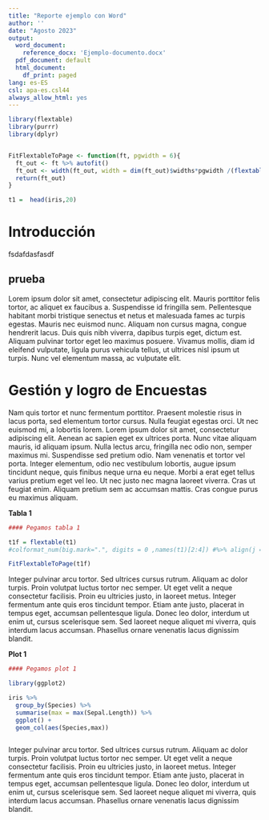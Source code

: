 ```yaml
---
title: "Reporte ejemplo con Word"
author: ''
date: "Agosto 2023"
output:
  word_document:
    reference_docx: 'Ejemplo-documento.docx'
  pdf_document: default
  html_document:
    df_print: paged
lang: es-ES
csl: apa-es.csl44
always_allow_html: yes
---
```


```r

library(flextable)
library(purrr)
library(dplyr)


FitFlextableToPage <- function(ft, pgwidth = 6){
  ft_out <- ft %>% autofit()
  ft_out <- width(ft_out, width = dim(ft_out)$widths*pgwidth /(flextable_dim(ft_out)$widths))
  return(ft_out)
}

t1 =  head(iris,20)


```

# Introducción

fsdafdasfasdf


## prueba

Lorem ipsum dolor sit amet, consectetur adipiscing elit. Mauris porttitor felis tortor, ac aliquet ex faucibus a. Suspendisse id fringilla sem. Pellentesque habitant morbi tristique senectus et netus et malesuada fames ac turpis egestas. Mauris nec euismod nunc. Aliquam non cursus magna, congue hendrerit lacus. Duis quis nibh viverra, dapibus turpis eget, dictum est. Aliquam pulvinar tortor eget leo maximus posuere. Vivamus mollis, diam id eleifend vulputate, ligula purus vehicula tellus, ut ultrices nisl ipsum ut turpis. Nunc vel elementum massa, ac vulputate elit.

# Gestión y logro de Encuestas

Nam quis tortor et nunc fermentum porttitor. Praesent molestie risus in lacus porta, sed elementum tortor cursus. Nulla feugiat egestas orci. Ut nec euismod mi, a lobortis lorem. Lorem ipsum dolor sit amet, consectetur adipiscing elit. Aenean ac sapien eget ex ultrices porta. Nunc vitae aliquam mauris, id aliquam ipsum. Nulla lectus arcu, fringilla nec odio non, semper maximus mi. Suspendisse sed pretium odio. Nam venenatis et tortor vel porta. Integer elementum, odio nec vestibulum lobortis, augue ipsum tincidunt neque, quis finibus neque urna eu neque. Morbi a erat eget tellus varius pretium eget vel leo. Ut nec justo nec magna laoreet viverra. Cras ut feugiat enim. Aliquam pretium sem ac accumsan mattis. Cras congue purus eu maximus aliquam.


**Tabla 1**
```r

#### Pegamos tabla 1

t1f = flextable(t1)
#colformat_num(big.mark=".", digits = 0 ,names(t1)[2:4]) #%>% align(j = c(2:3), align = "center", part = "all")  %>% fontsize( size = 7, part = "all")

FitFlextableToPage(t1f)


```



Integer pulvinar arcu tortor. Sed ultrices cursus rutrum. Aliquam ac dolor turpis. Proin volutpat luctus tortor nec semper. Ut eget velit a neque consectetur facilisis. Proin eu ultricies justo, in laoreet metus. Integer fermentum ante quis eros tincidunt tempor. Etiam ante justo, placerat in tempus eget, accumsan pellentesque ligula. Donec leo dolor, interdum ut enim ut, cursus scelerisque sem. Sed laoreet neque aliquet mi viverra, quis interdum lacus accumsan. Phasellus ornare venenatis lacus dignissim blandit.


**Plot 1**

```r

#### Pegamos plot 1

library(ggplot2)

iris %>%
  group_by(Species) %>%
  summarise(max = max(Sepal.Length)) %>%
  ggplot() +
  geom_col(aes(Species,max))



```

Integer pulvinar arcu tortor. Sed ultrices cursus rutrum. Aliquam ac dolor turpis. Proin volutpat luctus tortor nec semper. Ut eget velit a neque consectetur facilisis. Proin eu ultricies justo, in laoreet metus. Integer fermentum ante quis eros tincidunt tempor. Etiam ante justo, placerat in tempus eget, accumsan pellentesque ligula. Donec leo dolor, interdum ut enim ut, cursus scelerisque sem. Sed laoreet neque aliquet mi viverra, quis interdum lacus accumsan. Phasellus ornare venenatis lacus dignissim blandit.
